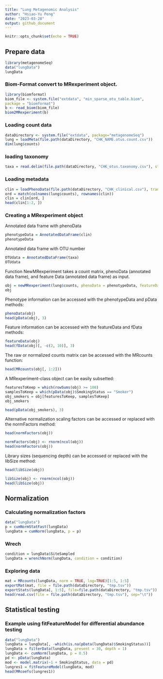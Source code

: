```yaml
---
title: "Lung Metagenomic Analysis"
author: "Hsiao-Yu Peng"
date: "2023-03-28"
output: github_document
---
```


```r
knitr::opts_chunk$set(echo = TRUE)
```

## Prepare data

```r
library(metagenomeSeq)
data("lungData")
lungData
```

### Biom-Format convert to MRexperiment object.
```r
library(biomformat)
biom_file <- system.file("extdata", "min_sparse_otu_table.biom",
package = "biomformat") 
b <- read_biom(biom_file) 
biom2MRexperiment(b)
```

### Loading count data
```r
dataDirectory <- system.file("extdata", package="metagenomeSeq")
lung = loadMeta(file.path(dataDirectory, "CHK_NAME.otus.count.csv"))
dim(lung$counts)
```

### loading taxonomy
```r
taxa = read.delim(file.path(dataDirectory, "CHK_otus.taxonomy.csv"), stringsAsFactors = FALSE)
```

### Loading metadata
```r
clin = loadPhenoData(file.path(dataDirectory, "CHK_clinical.csv"), tran = TRUE)
ord = match(colnames(lung$counts), rownames(clin))
clin = clin[ord, ]
head(clin[1:2, ])
```

### Creating a MRexperiment object

Annotated data frame with phenoData
```r
phenotypeData = AnnotatedDataFrame(clin)
phenotypeData
```

Annotated data frame with OTU number
```r
OTUdata = AnnotatedDataFrame(taxa)
OTUdata
```

Function NewMRexperiment takes a count matrix, phenoData (annotated data frame), and feature Data (annotated data frame) as input.

```r
obj = newMRexperiment(lung$counts, phenoData = phenotypeData, featureData = OTUdata)
obj
```

Phenotype information can be accessed with the phenotypeData and pData methods:
```r
phenoData(obj)
head(pData(obj), 3)
```

Feature information can be accessed with the featureData and fData methods:
```r
featureData(obj)
head(fData(obj)[, -c(2, 10)], 3)
```

The raw or normalized counts matrix can be accessed with the MRcounts function:
```r
head(MRcounts(obj[, 1:2]))
```

A MRexperiment-class object can be easily subsetted:

```r
featuresToKeep = which(rowSums(obj) >= 100)
samplesToKeep = which(pData(obj)$SmokingStatus == "Smoker")
obj_smokers = obj[featuresToKeep, samplesToKeep]
obj_smokers
```
```r
head(pData(obj_smokers), 3)
```

Alternative normalization scaling factors can be accessed or replaced with the normFactors method:

```r
head(normFactors(obj))

normFactors(obj) <- rnorm(ncol(obj))
head(normFactors(obj))
```

Library sizes (sequencing depth) can be accessed or replaced with the libSize method:

```r
head(libSize(obj))
```
```r
libSize(obj) <- rnorm(ncol(obj))
head(libSize(obj))
```

## Normalization

### Calculating normalization factors
```r
data("lungData")
p = cumNormStatFast(lungData)
lungData = cumNorm(lungData, p = p)
```

### Wrech
```r
condition = lungData$SiteSampled
lungData = wrenchNorm(lungData, condition = condition)
```

### Exploring data
```r
mat = MRcounts(lungData, norm = TRUE, log=TRUE)[1:5, 1:5]
exportMat(mat, file = file.path(dataDirectory, "tmp.tsv"))
exportStats(lungData[, 1:5], file=file.path(dataDirectory, "tmp.tsv"))
head(read.csv(file = file.path(dataDirectory, "tmp.tsv"), sep="\t"))
```

## Statistical testing
### Example using fitFeatureModel for differential abundance testing

```r
data("lungData")
lungData = lungData[, -which(is.na(pData(lungData)$SmokingStatus))]
lungData = filterData(lungData, present = 30, depth = 1)
lungData <- cumNorm(lungData, p = 0.5)
pd <- pData(lungData)
mod <- model.matrix(~1 + SmokingStatus, data = pd)
lungres1 = fitFeatureModel(lungData, mod)
head(MRcoefs(lungres1))

```

